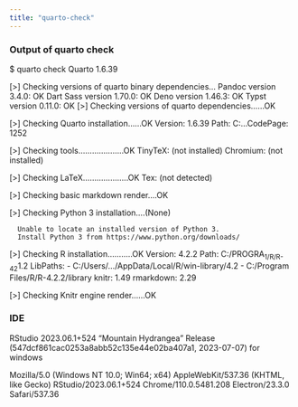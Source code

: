 ---
title: "quarto-check"
---

### Output of quarto check

\$ quarto check Quarto 1.6.39

\[\>\] Checking versions of quarto binary dependencies... Pandoc version 3.4.0: OK Dart Sass version 1.70.0: OK Deno version 1.46.3: OK Typst version 0.11.0: OK \[\>\] Checking versions of quarto dependencies......OK

\[\>\] Checking Quarto installation......OK Version: 1.6.39 Path: C:\Users\...\AppData\Local\Programs\Quarto\bin CodePage: 1252

\[\>\] Checking tools....................OK TinyTeX: (not installed) Chromium: (not installed)

\[\>\] Checking LaTeX....................OK Tex: (not detected)

\[\>\] Checking basic markdown render....OK

\[\>\] Checking Python 3 installation....(None)

```         
  Unable to locate an installed version of Python 3.
  Install Python 3 from https://www.python.org/downloads/
```

\[\>\] Checking R installation...........OK Version: 4.2.2 Path: C:/PROGRA~1/R/R-42~1.2 LibPaths: - C:/Users/.../AppData/Local/R/win-library/4.2 - C:/Program Files/R/R-4.2.2/library knitr: 1.49 rmarkdown: 2.29

\[\>\] Checking Knitr engine render......OK

### IDE

RStudio 2023.06.1+524 "Mountain Hydrangea" Release (547dcf861cac0253a8abb52c135e44e02ba407a1, 2023-07-07) for windows

Mozilla/5.0 (Windows NT 10.0; Win64; x64) AppleWebKit/537.36 (KHTML, like Gecko) RStudio/2023.06.1+524 Chrome/110.0.5481.208 Electron/23.3.0 Safari/537.36
